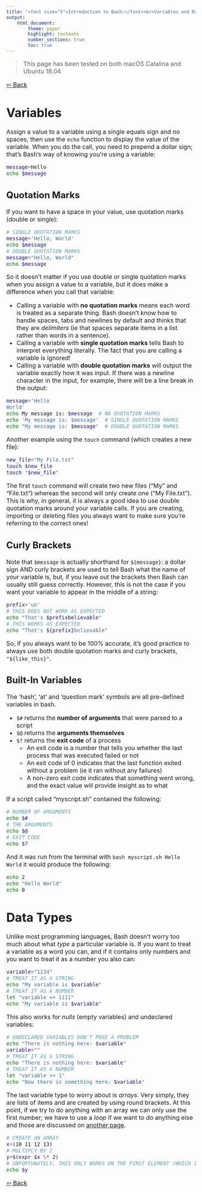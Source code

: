 ```yaml
---
title: '<font size="5">Introduction to Bash:</font><br>Variables and Data Types'
output:
    html_document:
        theme: paper
        highlight: textmate
        number_sections: true
        toc: true
---
```

<font size="3">

> This page has been tested on both macOS Catalina and Ubuntu 18.04

[⇦ Back](../../bash.html)

Variables
=========
Assign a value to a variable using a single equals sign and no spaces, then use the `echo` function to display the value of the variable. When you do the call, you need to prepend a dollar sign; that's Bash's way of knowing you're using a variable:

```bash
message=Hello
echo $message
```

Quotation Marks
---------------
If you want to have a space in your value, use quotation marks (double or single):

```bash
# SINGLE QUOTATION MARKS
message='Hello, World'
echo $message
# DOUBLE QUOTATION MARKS
message="Hello, World"
echo $message
```

So it doesn't matter if you use double or single quotation marks when you assign a value to a variable, but it does make a difference when you call that variable:

- Calling a variable with **no quotation marks** means each word is treated as a separate thing. Bash doesn't know how to handle spaces, tabs and newlines by default and thinks that they are *delimiters* (ie that spaces separate items in a list rather than words in a sentence).
- Calling a variable with **single quotation marks** tells Bash to interpret everything literally. The fact that you are calling a variable is ignored!
- Calling a variable with **double quotation marks** will output the variable exactly how it was input. If there was a newline character in the input, for example, there will be a line break in the output:

```bash
message='Hello
World'
echo My message is: $message  # NO QUOTATION MARKS
echo 'My message is: $message'  # SINGLE QUOTATION MARKS
echo "My message is: $message"  # DOUBLE QUOTATION MARKS
```

Another example using the `touch` command (which creates a new file):

```bash
new_file="My File.txt"
touch $new_file
touch "$new_file"
```

The first `touch` command will create two new files ("My" and "File.txt") whereas the second will only create one ("My File.txt"). This is why, in general, it is always a good idea to use double quotation marks around your variable calls. If you are creating, importing or deleting files you always want to make sure you're referring to the correct ones!

Curly Brackets
--------------
Note that `$message` is actually shorthand for `${message}`: a dollar sign AND curly brackets are used to tell Bash what the name of your variable is, but, if you leave out the brackets then Bash can usually still guess correctly. However, this is not the case if you want your variable to appear in the middle of a string:

```bash
prefix='un'
# THIS DOES NOT WORK AS EXPECTED
echo "That's $prefixbelievable"
# THIS WORKS AS EXPECTED
echo "That's ${prefix}believable"
```

So, if you always want to be 100% accurate, it's good practice to always use both double quotation marks and curly brackets, `"${like_this}"`.

Built-In Variables
------------------
The 'hash', 'at' and 'question mark' symbols are all pre-defined variables in bash.

- `$#` returns the **number of arguments** that were parsed to a script
- `$@` returns the **arguments themselves**
- `$?` returns the **exit code** of a process
    - An exit code is a number that tells you whether the last process that was executed failed or not
    - An exit code of 0 indicates that the last function exited without a problem (ie it ran without any failures)
    - A non-zero exit code indicates that something went wrong, and the exact value will provide insight as to what

If a script called "myscript.sh" contained the following:

```bash
# NUMBER OF ARGUMENTS
echo $#
# THE ARGUMENTS
echo $@
# EXIT CODE
echo $?
```

And it was run from the terminal with `bash myscript.sh Hello World` it would produce the following:

```bash
echo 2
echo "Hello World"
echo 0
```

Data Types
==========
Unlike most programming languages, Bash doesn't worry too much about what *type* a particular variable is. If you want to treat a variable as a word you can, and if it contains only numbers and you want to treat it as a number you also can:

```bash
variable="1234"
# TREAT IT AS A STRING
echo "My variable is $variable"
# TREAT IT AS A NUMBER
let "variable += 1111"
echo "My variable is $variable"
```

This also works for *nulls* (empty variables) and undeclared variables:

```bash
# UNDECLARED VARIABLES DON'T POSE A PROBLEM
echo "There is nothing here: $variable"
variable=""
# TREAT IT AS A STRING
echo "There is nothing here: $variable"
# TREAT IT AS A NUMBER
let "variable += 1"
echo "Now there is something here: $variable"
```

The last variable type to worry about is *arrays*. Very simply, they are lists of items and are created by using round brackets. At this point, if we try to do anything with an array we can only use the first number; we have to use a *loop* if we want to do anything else and those are discussed on [another page](arrays_loops.html).

```bash
# CREATE AN ARRAY
x=(10 11 12 13)
# MULTIPLY BY 2
y=$(expr $x \* 2)
# UNFORTUNATELY, THIS ONLY WORKS ON THE FIRST ELEMENT (WHICH IS THE NUMBER 10)
echo $y
```

[⇦ Back](../../bash.html)

</font>
